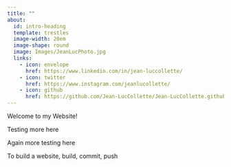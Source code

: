 ```yaml
---
title: ""
about:
  id: intro-heading
  template: trestles
  image-width: 20em
  image-shape: round
  image: Images/JeanLucPhoto.jpg
  links:
    - icon: envelope
      href: https://www.linkedin.com/in/jean-luccollette/
    - icon: twitter
      href: https://www.instagram.com/jeanlucollette/
    - icon: github
      href: https://github.com/Jean-LucCollette/Jean-LucCollette.github.io
---
```


Welcome to my Website!

Testing more here

Again more testing here

To build a website, build, commit, push
